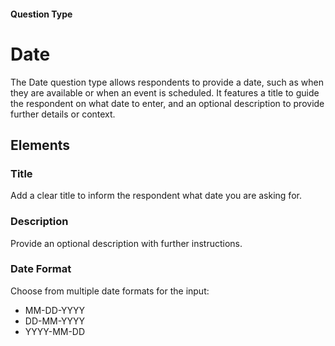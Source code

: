 
#### Question Type

# Date

The Date question type allows respondents to provide a date, such as when they are available or when an event is scheduled. It features a title to guide the respondent on what date to enter, and an optional description to provide further details or context.

<SurveyEmbed surveyUrl="https://app.formbricks.com/s/rk844spc8ffls25vzkxzzhse" />

## Elements

<MdxImage
  src={Date}
  alt="Overview of Date question type"
  quality="100"
  className="max-w-full rounded-lg sm:max-w-3xl"
/>

### Title

Add a clear title to inform the respondent what date you are asking for.

### Description

Provide an optional description with further instructions.

### Date Format

Choose from multiple date formats for the input:

- MM-DD-YYYY
- DD-MM-YYYY
- YYYY-MM-DD
